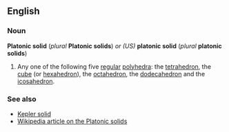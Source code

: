 ==English==
===Noun===
'''Platonic solid''' (''plural'' '''Platonic solids''') ''or (US)'' '''platonic solid''' (''plural'' '''platonic solids''')

#Any one of the following five [[regular]] [[polyhedron|polyhedra]]: the [[tetrahedron]], the [[cube]] (or [[hexahedron]]), the [[octahedron]], the [[dodecahedron]] and the [[icosahedron]].  <!--Note - there are other regular polyhedra, such as the stellated dodecahedra.  See the Wikipedia link.-->

===See also===
*[[Kepler solid]]
*[[en:Platonic_solid|Wikipedia article on the Platonic solids]]